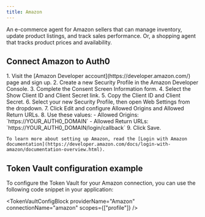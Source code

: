 ```yaml
---
title: Amazon
---
```




An e-commerce agent for Amazon sellers that can manage inventory, update product listings, and track sales performance. Or, a shopping agent that tracks product prices and availability.

## Connect Amazon to Auth0

<Steps>
  <Step title="Amazon setup">
    1. Visit the [Amazon Developer account](https://developer.amazon.com/) page and sign up.
    2. Create a new Security Profile in the Amazon Developer Console.
    3. Complete the Consent Screen Information form.
    4. Select the Show Client ID and Client Secret link.
    5. Copy the Client ID and Client Secret.
    6. Select your new Security Profile, then open Web Settings from the dropdown.
    7. Click Edit and configure Allowed Origins and Allowed Return URLs.
    8. Use these values:
       - Allowed Origins: `https://YOUR_AUTH0_DOMAIN`
       - Allowed Return URLs: `https://YOUR_AUTH0_DOMAIN/login/callback`
       <FindDomainInfoBlock />
    9. Click Save.

    To learn more about setting up Amazon, read the [Login with Amazon documentation](https://developer.amazon.com/docs/login-with-amazon/documentation-overview.html).
  </Step>
  <Step title="Auth0 setup">
    <Auth0SetupBlock providerName="Amazon" scopesName="Attributes" allowFreeFormScopes={true} />
  </Step>
</Steps>

<IntegrationInfoBlock providerName="Amazon" />

## Token Vault configuration example

To configure the Token Vault for your Amazon connection, you can use the following code snippet in your application:

<TokenVaultConfigBlock 
  providerName="Amazon"
  connectionName="amazon"
  scopes={["profile"]}
/>

<NextStepsBlock />